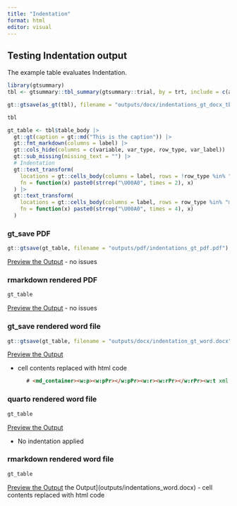 ```yaml
---
title: "Indentation"
format: html
editor: visual
---
```


## Testing Indentation output

The example table evaluates Indentation.

```r
library(gtsummary)
tbl <- gtsummary::tbl_summary(gtsummary::trial, by = trt, include = c(age, grade), missing = "always", label = list(age = "Age")) |> add_overall()

gt::gtsave(as_gt(tbl), filename = "outputs/docx/indentations_gt_docx_tbl.docx")

tbl

gt_table <- tbl$table_body |> 
  gt::gt(caption = gt::md("This is the caption")) |> 
  gt::fmt_markdown(columns = label) |> 
  gt::cols_hide(columns = c(variable, var_type, row_type, var_label)) |> 
  gt::sub_missing(missing_text = "") |> 
  # Indentation
  gt::text_transform(
    locations = gt::cells_body(columns = label, rows = !row_type %in% "label"),
    fn = function(x) paste0(strrep("\U00A0", times = 2), x)
  ) |> 
  gt::text_transform(
    locations = gt::cells_body(columns = label, rows = row_type %in% "missing"),
    fn = function(x) paste0(strrep("\U00A0", times = 4), x)
  ) 
```

### gt_save PDF

```r
gt::gtsave(gt_table, filename = "outputs/pdf/indentations_gt_pdf.pdf")
```

[Preview the Output](outputs/pdf/indentations_gt_pdf.pdf) 
- no issues

### rmarkdown rendered PDF

```r

gt_table
```

[Preview the Output](outputs/pdf/indentation_rmd_pdf.pdf) 
- no issues

### gt_save rendered word file

```r
gt::gtsave(gt_table, filename = "outputs/docx/indentation_gt_word.docx")
```

[Preview the Output](outputs/docx/indentation_gt_word.docx)

-   cell contents replaced with html code

```html
      # <md_container><w:p><w:pPr></w:pPr><w:r><w:rPr></w:rPr><w:t xml:space="preserve">Unknown</w:t></w:r></w:p></md_container>
```

### quarto rendered word file

```r
gt_table
```

[Preview the Output](outputs/docx/indentation_qmd_word.docx)

-   No indentation applied

### rmarkdown rendered word file

```r
gt_table
```

[Preview the Output](outputs/docx/indentation_rmd_word.docx) the Output\](outputs/indentations_word.docx) - cell contents replaced with html code
